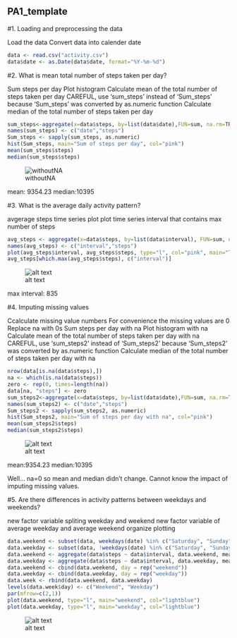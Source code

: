 PA1_template
------------------------------------------------------------------
#1. Loading and preprocessing the data

Load the data
Convert data into calender date

```r
data <- read.csv("activity.csv")
data$date <- as.Date(data$date, format="%Y-%m-%d")
```


#2. What is mean total number of steps taken per day?


Sum steps per day
Plot histogram
Calculate mean of the total number of steps taken per day
CAREFUL, use 'sum_steps' instead of 'Sum_steps' because 'Sum_steps' was   converted by as.numeric function
Calculate median of the total number of steps taken per day

```r
sum_steps<-aggregate(x=data$steps, by=list(data$date),FUN=sum, na.rm=TRUE)
names(sum_steps) <- c("date","steps")
Sum_steps <- sapply(sum_steps, as.numeric)
hist(Sum_steps, main="Sum of steps per day", col="pink")
mean(sum_steps$steps)
median(sum_steps$steps)

```

![withoutNA](c/users/jenny/Desktop/Coursera/RR/withoutNA.png)

mean: 9354.23
median:10395

#3. What is the average daily activity pattern?

avgerage steps time series plot
plot time series
interval that contains max number of steps

```r
avg_steps <- aggregate(x=data$steps, by=list(data$interval), FUN=sum, na.rm=TRUE)
names(avg_steps) <- c("interval","steps")
plot(avg_steps$interval, avg_steps$steps, type="l", col="pink", main="Time-series of average steps per 5-m intervals")
avg_steps[which.max(avg_steps$steps), c("interval")]

```


![alt text](figures/time_series.png)

max interval: 835

#4. Imputing missing values

Ccalculate missing value numbers
For convenience the missing values are 0
Replace na with 0s
Sum steps per day with na
Plot histogram with na
Calculate mean of the total number of steps taken per day with na
CAREFUL, use 'sum_steps2' instead of 'Sum_steps2' because 'Sum_steps2'     was converted by as.numeric function
Calculate median of the total number of steps taken per day with na

```r
nrow(data[is.na(data$steps),])
na <- which(is.na(data$steps))
zero <- rep(0, times=length(na))
data[na, "steps"] <- zero
sum_steps2<-aggregate(x=data$steps, by=list(data$date),FUN=sum, na.rm=TRUE)
names(sum_steps2) <- c("date","steps")
Sum_steps2 <- sapply(sum_steps2, as.numeric)
hist(Sum_steps2, main="Sum of steps per day with na", col="pink")
mean(sum_steps2$steps)
median(sum_steps2$steps)

```


![alt text](figures/withNA.png)

mean:9354.23
median:10395

Well... na=0 so mean and median didn't change. Cannot know the impact of imputing missing values.


#5. Are there differences in activity patterns between weekdays and weekends?

new factor variable spliting weekday and weekend
new factor variable of average weekday and average weekend
organize
plotting

```r
data.weekend <- subset(data, weekdays(date) %in% c("Saturday", "Sunday"))
data.weekday <- subset(data, !weekdays(date) %in% c("Saturday", "Sunday"))
data.weekend <- aggregate(data$steps ~ data$interval, data.weekend, mean)
data.weekday <- aggregate(data$steps ~ data$interval, data.weekday, mean)
data.weekend <- cbind(data.weekend, day = rep("weekend"))
data.weekday <- cbind(data.weekday, day = rep("weekday"))
data.week <- rbind(data.weekend, data.weekday)
levels(data.week$day) <- c("Weekend", "Weekday")
par(mfrow=c(2,1))
plot(data.weekend, type="l", main="weekend", col="lightblue")
plot(data.weekday, type="l", main="weekday", col="lightblue")
```

![alt text](figures/week.png)
